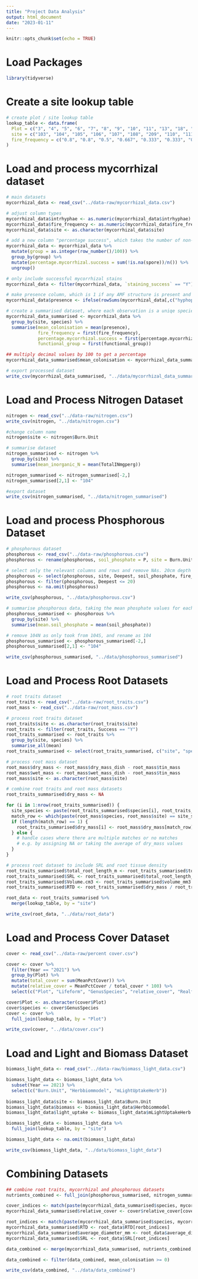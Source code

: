 ```yaml
---
title: "Project Data Analysis"
output: html_document
date: "2023-01-11"
---
```


```r
knitr::opts_chunk$set(echo = TRUE)
```

# Load Packages
```r
library(tidyverse)
```

# Create a site lookup table
```r
# create plot / site lookup table
lookup_table <- data.frame(
  Plot = c("3", "4", "5", "6", "7", "8", "9", "10", "11", "13", "18", "24", "24"),
  site = c("103", "104", "105", "106", "107", "108", "209", "110", "111", "113", "301", "104", "104 S"),
  fire_frequency = c("0.8", "0.8", "0.5", "0.667", "0.333", "0.333", "0", "0", "0.1", "0.1", "0", "0.8", "0.8")
)
```

# Load and process mycorrhizal dataset
```r
# main datasets
mycorrhizal_data <- read_csv("../data-raw/mycorrhizal_data.csv")

# adjust column types
mycorrhizal_data$intrhyphae <- as.numeric(mycorrhizal_data$intrhyphae)
mycorrhizal_data$fire_frequency <- as.numeric(mycorrhizal_data$fire_frequency)
mycorrhizal_data$site <- as.character(mycorrhizal_data$site)

# add a new column "percentage success", which takes the number of non-NA values per 100 rows and divides by 100
mycorrhizal_data <- mycorrhizal_data %>% 
  mutate(group = as.integer(row_number()/100)) %>%
  group_by(group) %>%
  mutate(percentage.mycorrhizal.success = sum(!is.na(spore))/n()) %>%
  ungroup()

# only include successful mycorrhizal stains
mycorrhizal_data <- filter(mycorrhizal_data, `staining_success` == "Y")

# make presence column, which is 1 if any AMF structure is present and 0 if no AMF structures are present
mycorrhizal_data$presence <- ifelse(rowSums(mycorrhizal_data[,c("hyphopodia", "intrhyphae", "arbuscule", "coil", "vesicle", "spore")]) > 0, 1, 0)

# create a summarised dataset, where each observation is a uniqe species / site combination
mycorrhizal_data_summarised <- mycorrhizal_data %>%
  group_by(site, species) %>%
  summarise(mean_colonisation = mean(presence),
            fire_frequency = first(fire_frequency),
            percentage.mycorrhizal.success = first(percentage.mycorrhizal.success),
            functional_group = first(functional_group))

## multiply decimal values by 100 to get a percentage
mycorrhizal_data_summarised$mean_colonisation <- mycorrhizal_data_summarised$mean_colonisation*100 

# export processed dataset
write_csv(mycorrhizal_data_summarised, "../data/mycorrhizal_data_summarised")
```

# Load and Process Nitrogen Dataset
```r
nitrogen <- read_csv("../data-raw/nitrogen.csv")
write_csv(nitrogen, "../data/nitrogen.csv")

#change column name
nitrogen$site <- nitrogen$Burn.Unit

# summarise dataset
nitrogen_summarised <- nitrogen %>%
  group_by(site) %>%
  summarise(mean_inorganic_N = mean(TotalINmgperg))

nitrogen_summarised <- nitrogen_summarised[-2,]
nitrogen_summarised[2,1] <- "104"

#export dataset
write_csv(nitrogen_summarised, "../data/nitrogen_summarised")
```

# Load and process Phosphorous Dataset
```r
# phosphorous dataset
phosphorous <- read_csv("../data-raw/phosphorous.csv")
phosphorous <- rename(phosphorous, soil_phosphate = P, site = Burn.Unit, fire_frequency = Fire)

# select only the relevant columns and rows and remove NAs. 20cm depth makes comparable to nitrogen
phosphorous <- select(phosphorous, site, Deepest, soil_phosphate, fire_frequency)
phosphorous <- filter(phosphorous, Deepest <= 20)
phosphorous <- na.omit(phosphorous)

write_csv(phosphorous, "../data/phosphorous.csv")

# summarise phosphorous data, taking the mean phosphate values for each burn unit (site)
phosphorous_summarised <- phosphorous %>%
  group_by(site) %>%
  summarise(mean.soil_phosphate = mean(soil_phosphate))

# remove 104N as only took from 104S, and rename as 104
phosphorous_summarised <- phosphorous_summarised[-2,]
phosphorous_summarised[2,1] <- "104"

write_csv(phosphorous_summarised, "../data/phosphorous_summarised")
```

# Load and Process Root Datasets
```r
# root traits dataset
root_traits <- read_csv("../data-raw/root_traits.csv")
root_mass <- read_csv("../data-raw/root_mass.csv")

# process root traits dataset
root_traits$site <- as.character(root_traits$site)
root_traits <- filter(root_traits, Success == "Y")
root_traits_summarised <- root_traits %>%
  group_by(site, species) %>%
  summarise_all(mean)
root_traits_summarised <- select(root_traits_summarised, c("site", "species", "total_root_length_mm", "average_diameter_mm", "volume_mm3"))

# process root mass dataset
root_mass$dry_mass <- root_mass$dry_mass_dish - root_mass$tin_mass
root_mass$wet_mass <- root_mass$wet_mass_dish - root_mass$tin_mass
root_mass$site <- as.character(root_mass$site)

# combine root traits and root mass datasets
root_traits_summarised$dry_mass <- NA

for (i in 1:nrow(root_traits_summarised)) {
  site_species <- paste(root_traits_summarised$species[i], root_traits_summarised$site[i])
  match_row <- which(paste(root_mass$species, root_mass$site) == site_species)
  if (length(match_row) == 1) {
    root_traits_summarised$dry_mass[i] <- root_mass$dry_mass[match_row]
  } else {
    # handle cases where there are multiple matches or no matches
    # e.g. by assigning NA or taking the average of dry_mass values
  }
}

# process root dataset to include SRL and root tissue density
root_traits_summarised$total_root_length_m <- root_traits_summarised$total_root_length_mm / 1000
root_traits_summarised$SRL <- root_traits_summarised$total_root_length_m / root_traits_summarised$dry_mass
root_traits_summarised$Volume.cm3 <- root_traits_summarised$volume_mm3 / 1000
root_traits_summarised$RTD <- root_traits_summarised$dry_mass / root_traits_summarised$Volume.cm3

root_data <- root_traits_summarised %>%
  merge(lookup_table, by = "site")

write_csv(root_data, "../data/root_data")
```

# Load and Process Cover Dataset
```r
cover <- read_csv("../data-raw/percent cover.csv")

cover <- cover %>%
  filter(Year == "2021") %>%
  group_by(Plot) %>%
  mutate(total_cover = sum(MeanPctCover)) %>%
  mutate(relative_cover = MeanPctCover / total_cover * 100) %>%
  select(c("Plot", "Lifeform", "GenusSpecies", "relative_cover", "Realfire"))

cover$Plot <- as.character(cover$Plot)
cover$species <- cover$GenusSpecies
cover <- cover %>%
  full_join(lookup_table, by = "Plot")

write_csv(cover, "../data/cover.csv")
```

# Load and Light and Biomass Dataset
```r
biomass_light_data <- read_csv("../data-raw/biomass_light_data.csv")

biomass_light_data <- biomass_light_data %>%
  subset(Year == 2021) %>%
  select(c("Burn.Unit", "Herbbiommodel", "mLightUptakeHerb"))
  
biomass_light_data$site <- biomass_light_data$Burn.Unit
biomass_light_data$biomass <- biomass_light_data$Herbbiommodel
biomass_light_data$light_uptake <- biomass_light_data$mLightUptakeHerb

biomass_light_data <- biomass_light_data %>%
  full_join(lookup_table, by = "site")

biomass_light_data <- na.omit(biomass_light_data)

write_csv(biomass_light_data, "../data/biomass_light_data")
```

# Combining Datasets
```r
## combine root traits, mycorrhizal and phosphorous datasets
nutrients_combined <- full_join(phosphorous_summarised, nitrogen_summarised, by = "site")

cover_indices <- match(paste(mycorrhizal_data_summarised$species, mycorrhizal_data_summarised$site), paste(cover$species, cover$site))
mycorrhizal_data_summarised$relative_cover <- cover$relative_cover[cover_indices]

root_indices <- match(paste(mycorrhizal_data_summarised$species, mycorrhizal_data_summarised$site), paste(root_data$species, root_data$site))
mycorrhizal_data_summarised$RTD <- root_data$RTD[root_indices]
mycorrhizal_data_summarised$average_diameter_mm <- root_data$average_diameter_mm[root_indices]
mycorrhizal_data_summarised$SRL <- root_data$SRL[root_indices]

data_combined <- merge(mycorrhizal_data_summarised, nutrients_combined, all = TRUE)

data_combined <- filter(data_combined, mean_colonisation >= 0)

write_csv(data_combined, "../data/data_combined")
```



